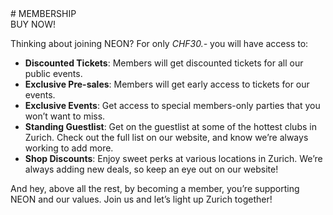 
<Section sectionClassName="min-h-[20vh]" className="items-center justify-center" backgroundImage='/neons.jpg'>
# MEMBERSHIP
</Section>
<Section className="lg:max-w-5xl px-6">
<div className="flex gap-3 items-center justify-center my-3">
  <Link
    isExternal
    className={buttonStyles({
      color: "success",
      radius: "full",
      variant: "shadow",
    })}
    href={siteConfig.links.membership}
  >
    BUY NOW!
  </Link>
</div>

Thinking about joining NEON? For only *CHF30.-* you will have access to:
- **Discounted Tickets**: Members will get discounted tickets for all our public events.
- **Exclusive Pre-sales**: Members will get early access to tickets for our events.
- **Exclusive Events**: Get access to special members-only parties that you won’t want to miss.
- **Standing Guestlist**: Get on the guestlist at some of the hottest clubs in Zurich. Check out the full list on our website, and know we’re always working to add more.
- **Shop Discounts**: Enjoy sweet perks at various locations in Zurich. We’re always adding new deals, so keep an eye out on our website!

And hey, above all the rest, by becoming a member, you’re supporting NEON and our values. Join us and let’s light up Zurich together!
</Section>
